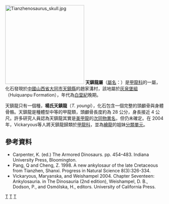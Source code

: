 {{Automatic Taxobox
| taxon = Tianzhenosaurus
| status = fossil
| fossil_range = {{fossil_range|晚白垩世}}
| image = Tianzhenosaurus.jpg
| image_width = 250px
| image_caption = 恐龍展《砂漠の奇跡》展示的天鎮龍骨架模型
| authority = Pang & Cheng, 1998
| type_species = '''楊氏天鎮龍<br>''Tianzhenosaurus youngi'''''
| type_species_authority = Pang & Cheng, 1998 
}}

[[Image:Tianzhenosaurus_skull.jpg|250px]]
'''天鎮龍屬'''（[[學名|屬名]]：''{{lang|la|Tianzhenosaurus}}''）是[[甲龍科|甲龍科]]的一屬，化石發現於[[中國|中國]][[山西省|山西省]][[大同市|大同市]][[天鎮縣|天鎮縣]]的趙家溝村，該地屬於[[灰泉堡組|灰泉堡組]]（Huiquanpu Formation），年代為[[白堊紀|白堊紀]]晚期。

天鎮龍只有一個種，'''楊氏天鎮龍'''（''T. youngi''），化石包含一個完整的頭顱骨與身體骨骼。天鎮龍是種體型中等的甲龍類，頭顱骨長度約為 28 公分，身長接近 4 公尺。許多研究人員認為天鎮龍其實是[[美甲龍|美甲龍]]的[[次同物異名|次同物異名]]，但仍未確定。在 2004 年，Vickaryous等人將天鎮龍歸類於[[甲龍科|甲龍科]]，並為[[繪龍|繪龍]]的姐妹[[分類單元|分類單元]]。

==參考資料==
* Carpenter, K. (ed.) The Armored Dinosaurs. pp. 454–483. Indiana University Press, Bloomington.
* Pang, Q and Cheng, Z. 1998. A new ankylosaur of the late Cretaceous from Tianzhen, Shanxi. Progress in Natural Science 8(3):326-334.
* Vickaryous, Maryanska, and Weishampel 2004. Chapter Seventeen: Ankylosauria. in The Dinosauria (2nd edition), Weishampel, D. B., Dodson, P., and Osmólska, H., editors. University of California Press.
{{Taxonbar|from=Q326596}}

[[Category:上白堊紀恐龍|T]]
[[Category:亞洲恐龍|T]]
[[Category:甲龍科|T]]


{{Dinosaur-stub}}
